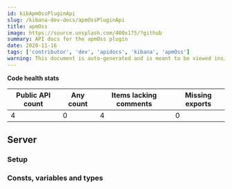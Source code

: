 ```yaml
---
id: kibApmOssPluginApi
slug: /kibana-dev-docs/apmOssPluginApi
title: apmOss
image: https://source.unsplash.com/400x175/?github
summary: API docs for the apmOss plugin
date: 2020-11-16
tags: ['contributor', 'dev', 'apidocs', 'kibana', 'apmOss']
warning: This document is auto-generated and is meant to be viewed inside our experimental, new docs system. Reach out in #docs-engineering for more info.
---
```







**Code health stats**

| Public API count  | Any count | Items lacking comments | Missing exports | 
|-------------------|-----------|------------------------|-----------------|
| 4 | 0 | 4 | 0 |

## Server

### Setup
<DocDefinitionList data={[apmOssObj.server.setup]}/>

### Consts, variables and types
<DocDefinitionList data={apmOssObj.server.misc}/>

